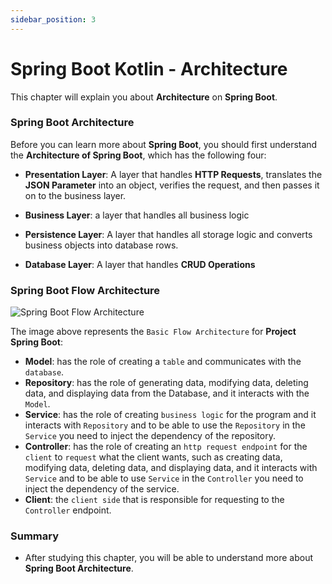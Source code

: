 ```yaml
---
sidebar_position: 3
---
```


# Spring Boot Kotlin - Architecture

This chapter will explain you about **Architecture** on **Spring Boot**.

### Spring Boot Architecture

Before you can learn more about **Spring Boot**, you should first understand the **Architecture of Spring Boot**, which has the following four:

- **Presentation Layer**: A layer that handles **HTTP Requests**, translates the **JSON Parameter** into an object, verifies the request, and then passes it on to the business layer.

- **Business Layer**: a layer that handles all business logic

- **Persistence Layer**: A layer that handles all storage logic and converts business objects into database rows.

- **Database Layer**: A layer that handles **CRUD Operations**

### Spring Boot Flow Architecture

![Spring Boot Flow Architecture](/img/docs/springboot-flow-architecture.jpg)

The image above represents the `Basic Flow Architecture` for **Project Spring Boot**:

- **Model**: has the role of creating a `table` and communicates with the `database`.
- **Repository**: has the role of generating data, modifying data, deleting data, and displaying data from the Database, and it interacts with the `Model`.
- **Service**: has the role of creating `business logic` for the program and it interacts with `Repository` and to be able to use the `Repository` in the `Service` you need to inject the dependency of the repository.
- **Controller**: has the role of creating an `http request endpoint` for the `client` to `request` what the client wants, such as creating data, modifying data, deleting data, and displaying data, and it interacts with `Service` and to be able to use `Service` in the `Controller` you need to inject the dependency of the service.
- **Client**: the `client side` that is responsible for requesting to the `Controller` endpoint.

### Summary

- After studying this chapter, you will be able to understand more about **Spring Boot Architecture**.
